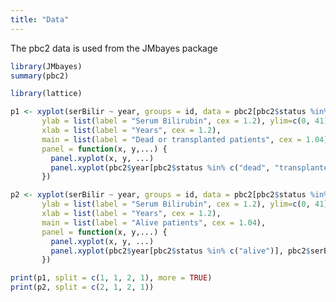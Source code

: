 ```yaml
---
title: "Data"
---
```


The pbc2 data is used from the JMbayes package 

```r
library(JMbayes)
summary(pbc2)
```

```r
library(lattice)

p1 <- xyplot(serBilir ~ year, groups = id, data = pbc2[pbc2$status %in% c("dead", "transplanted"), ], col = "grey", lwd = 1, type = "l",
       ylab = list(label = "Serum Bilirubin", cex = 1.2), ylim=c(0, 41), xlim = c(0, 12.5),
       xlab = list(label = "Years", cex = 1.2),
       main = list(label = "Dead or transplanted patients", cex = 1.04),
       panel = function(x, y,...) {
         panel.xyplot(x, y, ...)
         panel.xyplot(pbc2$year[pbc2$status %in% c("dead", "transplanted")], pbc2$serBilir[pbc2$status %in% c("dead", "transplanted")], col = 1, lwd = 5, type = "smooth")
       })

p2 <- xyplot(serBilir ~ year, groups = id, data = pbc2[pbc2$status %in% c("alive"), ], col = "grey", lwd = 1, type = "l",
       ylab = list(label = "Serum Bilirubin", cex = 1.2), ylim=c(0, 41), xlim = c(0, 12.5),
       xlab = list(label = "Years", cex = 1.2),
       main = list(label = "Alive patients", cex = 1.04),
       panel = function(x, y,...) {
         panel.xyplot(x, y, ...)
         panel.xyplot(pbc2$year[pbc2$status %in% c("alive")], pbc2$serBilir[pbc2$status %in% c("alive")], col = 1, lwd = 5, type = "smooth")
       })

print(p1, split = c(1, 1, 2, 1), more = TRUE)
print(p2, split = c(2, 1, 2, 1))
```